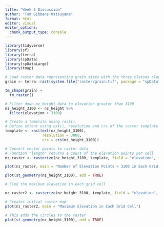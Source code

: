 ```yaml
---
title: "Week 5 Discussion"
author: "Tom Gibbens-Matsuyama"
format: html
editor: visual
editor_options: 
  chunk_output_type: console
---
```


```r
library(tidyverse)
library(sf)
library(terra)
library(spData)
library(spDataLarge)
library(tmap)
```

```r
# Load raster data representing grain sizes with the three classes clay, silt and sand
grain <- terra::rast(system.file("raster/grain.tif", package = "spData"))
```

```r
tm_shape(grain) +
  tm_raster()
```

```r
# Filter down nz_height data to elevation greater than 3100
nz_height_3100 <- nz_height %>% 
  filter(elevation > 3100)

# Create a template using rast(), 
# Define extent using ext(), resolution and crs of the raster template
template <- rast(ext(nz_height_3100),
                 resolution = 3000,
                 crs = crs(nz_height_3100))
```

```r
# Convert vector points to raster data
# Function "length" returns a count of the elevation points per cell
nz_raster <- rasterize(nz_height_3100, template, field = "elevation", fun = "length")

plot(nz_raster, main = "Number of Elevation Points > 3100 in Each Grid Cell")

plot(st_geometry(nz_height_3100), add = TRUE)
```

```r
# Find the maximum elevation in each grid cell

nz_raster2 <- rasterize(nz_height_3100, template, field = "elevation", fun = "max")

# Creates initial raster map
plot(nz_raster2, main = "Maximum Elevation in Each Grid Cell")

# This adds the circles to the raster
plot(st_geometry(nz_height_3100), add = TRUE)
```
